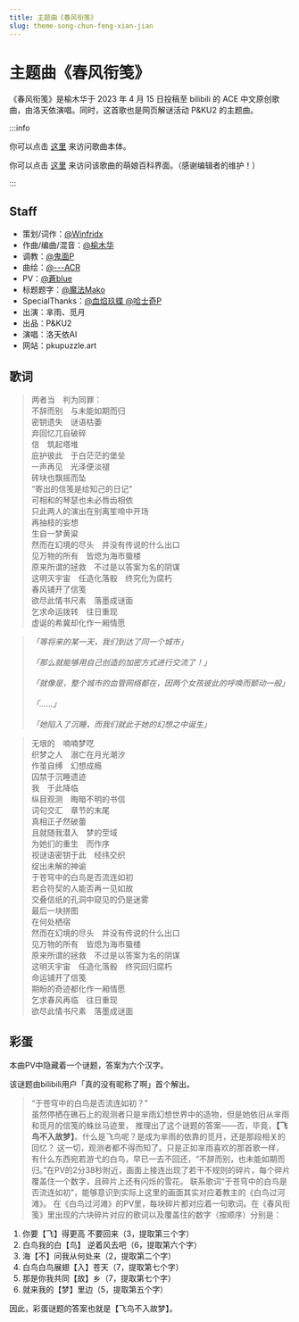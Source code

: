 ```yaml
---
title: 主题曲《春风衔笺》
slug: theme-song-chun-feng-xian-jian
---
```


# 主题曲《春风衔笺》

《春风衔笺》是榆木华于 2023 年 4 月 15 日投稿至 bilibili 的 ACE 中文原创歌曲，由洛天依演唱。同时，这首歌也是网页解谜活动 P\&KU2 的主题曲。

:::info

你可以点击 [这里](https://www.bilibili.com/video/BV15c411n72g) 来访问歌曲本体。

你可以点击 [这里](https://zh.moegirl.org.cn/%E6%98%A5%E9%A3%8E%E8%A1%94%E7%AC%BA) 来访问该歌曲的萌娘百科界面。（感谢编辑者的维护！）

:::

## Staff

- 策划/词作：[@Winfridx](https://space.bilibili.com/1555845853)&#x20;
- 作曲/编曲/混音：[@榆木华](https://space.bilibili.com/3663104)&#x20;
- 调教：[@鬼面P](https://space.bilibili.com/12355462)&#x20;
- 曲绘：[@---ACR](https://space.bilibili.com/18796255)&#x20;
- PV：[@蒼blue](https://space.bilibili.com/2318959)&#x20;
- 标题题字：[@魔法Mako](https://space.bilibili.com/5214719)&#x20;
- SpecialThanks：[@血焰玖蝶 ](https://space.bilibili.com/1751300)[@哈士奇P](https://space.bilibili.com/529083)&#x20;
- 出演：芈雨、觅月&#x20;
- 出品：P\&KU2&#x20;
- 演唱：洛天依AI&#x20;
- 网站：pkupuzzle.art

## 歌词

> 两者当　判为同罪：  
> 不辞而别　与未能如期而归  
> 密钥遗失　谜语枯萎  
> 弃回忆兀自破碎  
> 信　筑起塔堆  
> 庇护彼此　于白茫茫的堡垒  
> 一声再见　光泽便淡褪  
> 砖块也飘摇而坠  
> “寄出的信笺是给知己的日记”  
> 可相和的琴瑟也未必唇齿相依  
> 只此两人的演出在别离笙啼中开场  
> 再抽枝的妄想  
> 生自一梦黄粱  
> 然而在幻境的尽头　并没有传说的什么出口  
> 见万物的所有　皆熄为海市蜃楼  
> 原来所谓的拯救　不过是以答案为名的阴谋  
> 这明灭宇宙　任造化落骰　终究化为腐朽  
> 春风铺开了信笺  
> 欲尽此情书尺素　落墨成谜面  
> 乞求命运拨转　往日重现  
> 虚诞的希冀却化作一厢情愿

> _「等将来的某一天，我们到达了同一个城市」<br></br>「那么就能够用自己创造的加密方式进行交流了！」<br></br>「就像是，整个城市的血管网络都在，因两个女孩彼此的呼唤而颤动一般」<br></br>「……」<br></br>「她陷入了沉睡，而我们就此于她的幻想之中诞生」_

> 无垠的　喃喃梦呓  
> 织梦之人　溺亡在月光潮汐  
> 作茧自缚　幻想成瘾  
> 囚禁于沉睡遗迹  
> 我　于此降临  
> 纵目观测　晦暗不明的书信  
> 词句交汇　章节的末尾  
> 真相正孑然破蕾  
> 且就随我潜入　梦的茔域  
> 为她们的重生　而作序  
> 视谜语密钥于此　经纬交织  
> 绽出未解的神谕  
> 于苍穹中的白鸟是否流连如初  
> 若合符契的人能否再一见如故  
> 交叠信纸的孔洞中窥见的仍是迷雾  
> 最后一块拼图  
> 在何处栖宿  
> 然而在幻境的尽头　并没有传说的什么出口  
> 见万物的所有　皆熄为海市蜃楼  
> 原来所谓的拯救　不过是以答案为名的阴谋  
> 这明灭宇宙　任造化落骰　终究回归腐朽  
> 命运铺开了信笺  
> 期盼的奇迹都化作一厢情愿  
> 乞求春风再临　往日重现  
> 欲尽此情书尺素　落墨成谜面

## 彩蛋

本曲PV中隐藏着一个谜题，答案为六个汉字。

该谜题由bilibili用户「真的没有昵称了啊」首个解出。

> “于苍穹中的白鸟是否流连如初？”  
> 虽然停栖在礁石上的观测者只是芈雨幻想世界中的造物，但是她依旧从芈雨和觅月的信笺的蛛丝马迹里，
> 推理出了这个谜题的答案——否，毕竟，**【飞鸟不入故梦】**。什么是飞鸟呢？是成为芈雨的依靠的觅月，还是那段相关的回忆？
> 这一切，观测者都不得而知了。只是正如芈雨喜欢的那首歌一样，有什么东西宛若游弋的白鸟，早已一去不回还，“不辞而别，也未能如期而归。”在PV的2分38秒附近，画面上接连出现了若干不规则的碎片，每个碎片覆盖住一个数字，且碎片上还有闪烁的雪花。
> 联系歌词“于苍穹中的白鸟是否流连如初”，能够意识到实际上这里的画面其实对应着教主的《白鸟过河滩》。
> 在《白鸟过河滩》的PV里，每块碎片都对应着一句歌词。在《春风衔笺》里出现的六块碎片对应的歌词以及覆盖住的数字（按顺序）分别是：

1. 你要【飞】得更高 不要回来（3，提取第三个字）
2. 白鸟我的白【鸟】 逆着风去吧（6，提取第六个字）
3. 海【不】问我从何处来（2，提取第二个字）
4. 白鸟白鸟展翅【入】苍天（7，提取第七个字）
5. 那是你我共同【故】乡（7，提取第七个字）
6. 就来我的【梦】里边（5，提取第五个字）

因此，彩蛋谜题的答案也就是【飞鸟不入故梦】。
